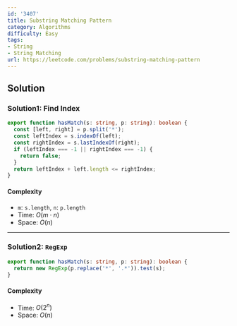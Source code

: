 ```yaml
---
id: '3407'
title: Substring Matching Pattern
category: Algorithms
difficulty: Easy
tags:
- String
- String Matching
url: https://leetcode.com/problems/substring-matching-pattern
---
```


## Solution

### Solution1: Find Index

```typescript filename="solution.ts" copy
export function hasMatch(s: string, p: string): boolean {
  const [left, right] = p.split('*');
  const leftIndex = s.indexOf(left);
  const rightIndex = s.lastIndexOf(right);
  if (leftIndex === -1 || rightIndex === -1) {
    return false;
  }
  return leftIndex + left.length <= rightIndex;
}
```

#### Complexity

- `m`: `s.length`, `n`: `p.length`
- Time: $O(m \cdot n)$
- Space: $O(n)$

---

### Solution2: `RegExp`

```typescript filename="solution.ts" copy
export function hasMatch(s: string, p: string): boolean {
  return new RegExp(p.replace('*', '.*')).test(s);
}
```

#### Complexity

- Time: $O(2^n)$
- Space: $O(n)$

